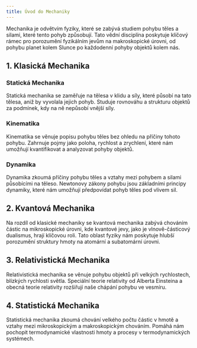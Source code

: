 ```yaml
---
title: Úvod do Mechaniky
---
```


Mechanika je odvětvím fyziky, které se zabývá studiem pohybu těles a silami, které tento pohyb způsobují.
 Tato vědní disciplína poskytuje klíčový rámec pro porozumění fyzikálním jevům na makroskopické úrovni, od pohybu planet kolem Slunce po každodenní pohyby objektů kolem nás.
## 1. Klasická Mechanika
### Statická Mechanika
Statická mechanika se zaměřuje na tělesa v klidu a síly, které působí na tato tělesa, aniž by vyvolala jejich pohyb.
 Studuje rovnováhu a strukturu objektů za podmínek, kdy na ně nepůsobí vnější síly.
### Kinematika
Kinematika se věnuje popisu pohybu těles bez ohledu na příčiny tohoto pohybu.
 Zahrnuje pojmy jako poloha, rychlost a zrychlení, které nám umožňují kvantifikovat a analyzovat pohyby objektů.
### Dynamika
Dynamika zkoumá příčiny pohybu těles a vztahy mezi pohybem a silami působícími na těleso.
 Newtonovy zákony pohybu jsou základními principy dynamiky, které nám umožňují předpovídat pohyb těles pod vlivem sil.
## 2. Kvantová Mechanika
Na rozdíl od klasické mechaniky se kvantová mechanika zabývá chováním částic na mikroskopické úrovni, kde kvantové jevy, jako je vlnově-částicový dualismus, hrají klíčovou roli.
Tato oblast fyziky nám poskytuje hlubší porozumění struktury hmoty na atomární a subatomární úrovni.
## 3. Relativistická Mechanika
Relativistická mechanika se věnuje pohybu objektů při velkých rychlostech, blízkých rychlosti světla.
 Speciální teorie relativity od Alberta Einsteina a obecná teorie relativity rozšiřují naše chápání pohybu ve vesmíru.
## 4. Statistická Mechanika
Statistická mechanika zkoumá chování velkého počtu částic v hmotě a vztahy mezi mikroskopickým a makroskopickým chováním.
 Pomáhá nám pochopit termodynamické vlastnosti hmoty a procesy v termodynamických systémech.
